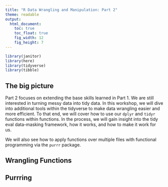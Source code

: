 ```yaml
---
title: "R Data Wrangling and Manipulation: Part 2"
theme: readable
output:
  html_document:
    toc: true
    toc_float: true
    fig_width: 12
    fig_height: 7
---
```


```r
library(janitor)
library(here)
library(tidyverse)
library(tibble)
```

## The big picture 

Part 2 focuses on extending the base skills learned in Part 1. We are still interested in turning messy data into tidy data. In this workshop, we will dive into additional tools within the tidyverse to make data wrangling easier and more efficient. To that end, we will cover how to use our `dplyr` and `tidyr` functions within functions. In the process, we will gain insight into the tidy eval data-masking framework, how it works, and how to make it work for us. 

We will also see how to apply functions over multiple files with functional programming via the `purrr` package. 

## Wrangling Functions 


## Purrring 